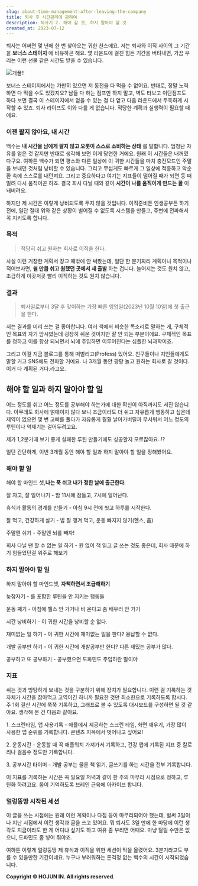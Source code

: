 ```yaml
---
slug: about-time-management-after-leaving-the-company
title: 퇴사 후 시간관리에 관하여
description: 퇴사기 2. 해야 할 것, 하지 말아야 할 것
created_at: 2023-07-12
---
```


퇴사는 어쩌면 몇 년에 한 번 찾아오는 귀한 찬스에요. 저는 퇴사와 이직 사이의 그 기간을 **보너스 스테이지** 에 비유하곤 해요. 몇
라운드에 걸친 힘든 기간을 버텨내면, 가끔 우리는 이런 선물 같은 시간도 받을 수 있습니다.

![](http://t1.daumcdn.net/brunch/service/user/aVyy/image/ebvMfxAKVNswyPGnF-2U9Z4YVtE.jpeg)개꿀!!

보너스 스테이지에서는 가만히 있으면 저 동전을 다 먹을 수 없어요. 반대로, 정말 노력하면 다 먹을 수도 있겠지요? 남들 다 하는 점프만
하지 말고, 벽도 타보고 이단점프도 하다 보면 결국 이 스테이지에서 얻을 수 있는 걸 다 얻고 다음 라운드에서 두둑하게 시작할 수 있죠.
퇴사 라이프도 이와 다를 게 없습니다. 적당한 계획과 실행력이 필요할 때에요.

### 이젠 팔지 않아요, 내 시간

백수는 **내 시간을 남에게 팔지 않고 오롯이 스스로 소비하는 상태** 를 말합니다. 엄청난 자유를 얻은 것 같지만 반대로 생각해 보면 이게
당연한 거에요. 원래 이 시간들은 내꺼였다구요. 여하튼 백수가 되면 평소와 다른 일상에 이 귀한 시간들을 마치 충전모드인 주말을 보내던
것처럼 낭비할 수 있습니다. 그리고 무섭게도 빠르게 그 일상에 적응하고 악순환 속에 스스로를 내던져요. 그리고 중요하다고 여기는 지표들이
떨어질 때가 되면 등 떠밀려 다시 움직이곤 하죠. 결국 회사 다닐 때와 같이 **시간이 나를 움직이게 만드는 꼴** 이 돼버려요.

하지만 제 시간은 이렇게 낭비되도록 두지 않을 것입니다. 이직준비든 인생공부든 하기 전에, 일단 절대 위와 같은 상황이 벌어질 수 없도록
시스템을 만들고, 주변에 전파해서 꼭 지키도록 합니다.

### 목적

> 적당히 쉬고 원하는 회사로 이직을 한다.

사실 이런 거창한 계획서 장교 때밖에 안 써봤는데, 일단 한 분기짜리 계획이니 목적이나 적어보자면, **쉴 만큼 쉬고 원했던 곳에서 새
출발** 하는 겁니다. 늘어지는 것도 원치 않고, 조급하게 이곳저곳 빨리 이직하는 것도 원치 않습니다.

### 결과

> 퇴사일로부터 3달 후 맞이하는 가장 빠른 영업일(2023년 10월 10일)에 첫 출근을 한다.

저는 결과를 미리 쓰는 걸 좋아합니다. 여러 책에서 비슷한 목소리로 말하는 게, 구체적인 목표와 자기 암시였는데 굉장히 쉬운 것이지만 잘 안
되는 부분이에요. 구체적인 목표를 정하고 이를 항상 되뇌면서 뇌에 주입하면 이루어진다는 심플한 뇌과학이죠.

그리고 이걸 지금 블로그를 통해 떠벌리고(Profess) 있어요. 친구들이나 지인들에게도 말할 거고 SNS에도 전파할 거예요. 나 3개월
동안 팡팡 놀고 원하는 회사로 갈 것이다. 이거 다 계획된 거다.라고요.

## 해야 할 일과 하지 말아야 할 일

어느 정도를 쉬고 어느 정도를 공부해야 하는가에 대한 확신이 아직까지도 서진 않습니다. 아무래도 회사에 얽매이지 않다 보니 조금이라도 더
쉬고 자유롭게 행동하고 싶은데 제약이 없으면 몇 번 고삐를 풀다가 자유롭게 훨훨 날아가버릴까 무서워서 어느 정도의 루틴이나 억제기는
걸어두려고요.

제가 1,2분기때 보기 좋게 실패한 루틴 만들기에도 성공할지 모르잖아요..!?

일단 간단하게, 이번 3개월 동안 해야 할 일과 하지 말아야 할 일을 정해봤어요.

### 해야 할 일

해야 할 마인드 셋,**나는 푹 쉬고 내가 정한 날에 출근한다.**

잘 자고, 잘 일어나기 - 밤 11시에 잠들고, 7시에 일어난다.

휴식과 활동의 경계를 만들기 - 아침 9시 전에 씻고 하루를 시작한다.

잘 먹고, 건강하게 살기 - 밥 잘 챙겨 먹고, 운동 빠지지 않기(헬스, 춤)

주말엔 쉬기 - 주말엔 뇌를 빼자!

회사 다닐 땐 할 수 없는 일 하기 - 원 없이 책 읽고 글 쓰는 것도 좋은데, 회사 때문에 하기 힘들었던걸 위주로 해보기

### 하지 말아야 할 일

하지 말아야 할 마인드셋, **자책하면서 조급해하기**

늦잠자기 - 를 포함한 루틴을 안 지키는 행동들

운동 째기 - 아침에 헬스 안 가거나 비 온다고 춤 배우러 안 가기

시간 낭비하기 - 이 귀한 시간을 낭비할 순 없다.

재미없는 일 하기 - 이 귀한 시간에 재미없는 일을 한다? 용납할 수 없다.

개발 공부만 하기 - 이 귀한 시간에 개발공부만 한다? 다른 재밌는 공부가 많다.

공부하고 또 공부하기 - 공부했으면 도파민도 주입하란 말이야

### 지표

쉬는 것과 방탕하게 보내는 것을 구분하기 위해 장치가 필요합니다. 이런 걸 기록하는 것 자체가 시간을 잡아먹고 고역이긴 하니까 필요한 것만
최소한으로 기록하도록 합시다. 주 1회 결산 시간에 쭉쭉 기록하고, 그래프로 볼 수 있도록 대시보드를 구성하면 될 것 같아요. 생각해 본 건
다음과 같아요.

1\. 스크린타임, 앱 사용기록 - 애플에서 제공하는 스크린 타임, 화면 깨우기, 가장 많이 사용한 앱 순위를 기록합니다. 콘텐츠 지옥에서
벗어나고 싶어요!

2\. 운동시간 - 운동할 때 꼭 애플워치 가져가서 기록하고, 건강 앱에 기록된 지표 중 칼로리나 걸음수 정도만 기록합니다.

3\. 공부시간 타이머 - 개발 공부는 물론 책 읽기, 글쓰기를 하는 시간을 전부 기록합니다.

이 지표를 기록하는 시간은 꼭 일요일 저녁과 같이 한 주의 마무리 시점으로 정하고, 루틴화 하려고요. 몸이 기억하도록 브레인 근육에 아카이브
합니다.

### 얼렁뚱땅 시작된 세션

이 글을 쓰는 시점에는 원래 이런 계획이나 다짐 등이 마무리되어야 했는데, 벌써 3일이나 지난 시점에서 이런 생각과 글을 쓰고 있어요. 뭐
퇴사도 3일 만에 한 마당에 이런 생각도 지금이라도 한 게 어디냐 싶기도 하고 여유 좀 부리면 어때요. 마냥 달릴 수만은 없으니, 도파민도
좀 넣어 줘야죠.

여하튼 이렇게 얼렁뚱땅 제 휴식과 이직을 위한 세션이 막을 올렸어요. 3분기라고도 부를 수 있을만한 기간이네요. 누구나 부러워하는 돈걱정
없는 백수의 시간이 시작되었습니다.

**Copyright © HOJUN IN. All rights reserved**.
